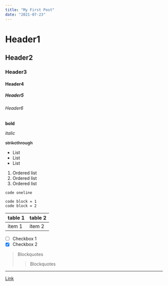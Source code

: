 ---
title: "My First Post"
date: "2021-07-23"
---

# Header1
## Header2
### Header3
#### Header4
##### Header5
###### Header6

**bold**

_italic_

~~strikethrough~~

* List
* List
* List

1. Ordered list
1. Ordered list
1. Ordered list

`code oneline`

```
code block = 1
code block = 2
```

|table 1|table 2|
|-|-|
|item 1|item 2|

* [ ] Checkbox 1
* [x] Checkbox 2

> Blockquotes
> > Blockquotes

---

[Link](https://github.com/hzuika/blog_gatsby)